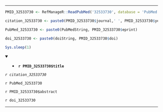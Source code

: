 

---

```r

PMID_32533730 <- RefManageR::ReadPubMed('32533730', database = 'PubMed')

citation_32533730 <- paste0(PMID_32533730$journal,' ', PMID_32533730$year, ' ', PMID_32533730$month,';', PMID_32533730$volume,'(', PMID_32533730$number,'):', PMID_32533730$pages)

PubMed_32533730 <- paste0(PubMedString, PMID_32533730$eprint)

doi_32533730 <- paste0(doiString, PMID_32533730$doi)

Sys.sleep(1)

```

<details open> <summary>
- **`r PMID_32533730$title`**
</summary> 

*`r citation_32533730`*

`r PubMed_32533730`

`r PMID_32533730$abstract`

`r doi_32533730`

</details>

---


